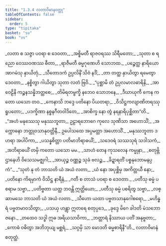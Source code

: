 ```yaml
---
title: "1.3.4 လတာဝိမာနဝတ္ထု"
tableOfContents: false
sidebar:
  order: 5
type: "tipitaka"
basket: "su"
book: "vv"
---
```



<DynamicBreadcrumb />

<Division number="316" book="vv">

<Paragraph number="341" type="verses" book="vv">
_လတာ စ သဇ္ဇာ ပဝရာ စ ဒေဝတာ,_  
_အစ္စိမတီ ရာဇဝရဿ သိရီမတော;_  
_သုတာ စ ရညော ဝေဿဝဏဿ ဓီတာ,_  
_ရာဇီမတီ ဓမ္မဂုဏေဟိ သောဘထ._  

</Paragraph>

</Division>
<Division number="317" book="vv">

<Paragraph number="342" type="verses" book="vv">
_ပဉ္စေတ္ထ နာရိယော အာဂမံသု နှာယိတုံ,_  
_သီတောဒကံ ဥပ္ပလိနိံ သိဝံ နဒိံ;_  
_တာ တတ္ထ နှာယိတွာ ရမေတွာ ဒေဝတာ,_  
_နစ္စိတွာ ဂါယိတွာ သုတာ လတံ ဗြဝိ._  

</Paragraph>

</Division>
<Division number="318" book="vv">

<Paragraph number="343" type="verses" book="vv">
_“ပုစ္ဆာမိ တံ ဥပ္ပလမာလဓာရိနိ,_  
_အာဝေဠိနိ ကဉ္စနသန္နိဘတ္တစေ;_  
_တိမိရတမ္ဗက္ခိ နဘေဝ သောဘနေ,_  
_ဒီဃာယုကီ ကေန ကတော ယသော တဝ._  

</Paragraph>

</Division>
<Division number="319" book="vv">

<Paragraph number="344" type="verses" book="vv">
_ကေနာသိ ဘဒ္ဒေ ပတိနော ပိယတရာ,_  
_ဝိသိဋ္ဌကလျာဏိတရဿု ရူပတော;_  
_ပဒက္ခိဏာ နစ္စနဂီတဝါဒိတေ,_  
_အာစိက္ခ နော တွံ နရနာရိပုစ္ဆိတာ”တိ._  

</Paragraph>

</Division>
<Division number="320" book="vv">

<Paragraph number="345" book="vv">
_“အဟံ မနုဿေသု မနုဿဘူတာ,_  
ဥဠာရဘောဂေ ကုလေ သုဏိသာ အဟောသိံ;_  
_အက္ကောဓနာ ဘတ္တုဝသာနုဝတ္တိနီ,_  
ဥပေါသထေ အပ္ပမတ္တာ အဟောသိံ._  

</Paragraph>

</Division>
<Division number="321" book="vv">

<Paragraph number="346" type="verses" book="vv">
_မနုဿဘူတာ ဒဟရာ အပါပိကာ,_  
_ပသန္နစိတ္တာ ပတိမာဘိရာဓယိံ;_  
_သဒေဝရံ သဿသုရံ သဒါသကံ,_  
_အဘိရာဓယိံ တမှိ ကတော ယသော မမ._  

</Paragraph>

</Division>
<Division number="322" book="vv">

<Paragraph number="347" type="verses" book="vv">
_သာဟံ တေန ကုသလေန ကမ္မုနာ,_  
_စတုဗ္ဘိ ဌာနေဟိ ဝိသေသမဇ္ဈဂါ;_  
_အာယုဉ္စ ဝဏ္ဏဉ္စ သုခံ ဗလဉ္စ,_  
_ခိဍ္ဍာရတိံ ပစ္စနုဘောမနပ္ပကံ”._  

</Paragraph>

</Division>
<Division number="323" book="vv">

<Paragraph number="348" type="verses" book="vv">
_“သုတံ နု တံ ဘာသတိ ယံ အယံ လတာ,_  
_ယံ နော အပုစ္ဆိမှ အကိတ္တယီ နော;_  
_ပတိနော ကိရမှာကံ ဝိသိဋ္ဌ နာရီနံ,_  
_ဂတီ စ တာသံ ပဝရာ စ ဒေဝတာ._  

</Paragraph>

</Division>
<Division number="324" book="vv">

<Paragraph number="349" type="verses" book="vv">
_ပတီသု ဓမ္မံ ပစရာမ သဗ္ဗာ,_  
_ပတိဗ္ဗတာ ယတ္ထ ဘဝန္တိ ဣတ္ထိယော;_  
_ပတီသု ဓမ္မံ ပစရိတွ သဗ္ဗာ,_  
_လစ္ဆာမသေ ဘာသတိ ယံ အယံ လတာ._  

</Paragraph>

</Division>
<Division number="325" book="vv">

<Paragraph number="350" type="verses" book="vv">
_သီဟော ယထာ ပဗ္ဗတသာနုဂေါစရော,_  
_မဟိန္ဓရံ ပဗ္ဗတမာဝသိတွာ;_  
_ပသယှ ဟန္တွာ ဣတရေ စတုပ္ပဒေ,_  
_ခုဒ္ဒေ မိဂေ ခါဒတိ မံသဘောဇနော._  

</Paragraph>

</Division>
<Division number="326" book="vv">

<Paragraph number="351" type="verses" book="vv">
_တထေဝ သဒ္ဓါ ဣဓ အရိယသာဝိကာ,_  
_ဘတ္တာရံ နိဿာယ ပတိံ အနုဗ္ဗတာ;_  
_ကောဓံ ဝဓိတွာ အဘိဘုယျ မစ္ဆရံ,_  
_သဂ္ဂမှိ သာ မောဒတိ ဓမ္မစာရိနီ”တိ._  


</Paragraph>
</Division>

<Paragraph number="352" type="center" book="vv">
လတာဝိမာနံ စတုတ္ထံ.
</Paragraph>
